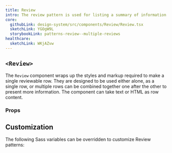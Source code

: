 ```yaml
---
title: Review
intro: The review pattern is used for listing a summary of information entered by a user. Its content includes a heading, value, and edit link.
core:
  githubLink: design-system/src/components/Review/Review.tsx
  sketchLink: YGOgW9L
  storybookLink: patterns-review--multiple-reviews
healthcare:
  sketchLink: WKjAZvw
---
```


## `<Review>`

The `Review` component wraps up the styles and markup required to make a single reviewable row. They are designed to be used either alone, as a single row, or multiple rows can be combined together one after the other to present more information. The component can take text or HTML as row content.

<StorybookExample
  componentName="step-list"
  storyId="patterns-review--multiple-reviews"
/>

### Props

<PropTable componentName="Review" />

## Customization

The following Sass variables can be overridden to customize Review patterns:

<ComponentThemeOptions
  componentname="review"
/>

